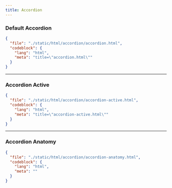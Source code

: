 ```yaml
---
title: Accordion
---
```


### Default Accordion

<ComponentPreview src="/accordion/accordion" />

```json doc-gen:file
{
  "file": "./static/html/accordion/accordion.html",
  "codeblock": {
    "lang": "html",
    "meta": "title=\"accordion.html\""
  }
}
```

---

### Accordion Active

<ComponentPreview src="/accordion/accordion-active" />

```json doc-gen:file
{
  "file": "./static/html/accordion/accordion-active.html",
  "codeblock": {
    "lang": "html",
    "meta": "title=\"accordion-active.html\""
  }
}
```

---

### Accordion Anatomy


```json doc-gen:file
{
  "file": "./static/html/accordion/accordion-anatomy.html",
  "codeblock": {
    "lang": "html",
    "meta": ""
  }
}
```
